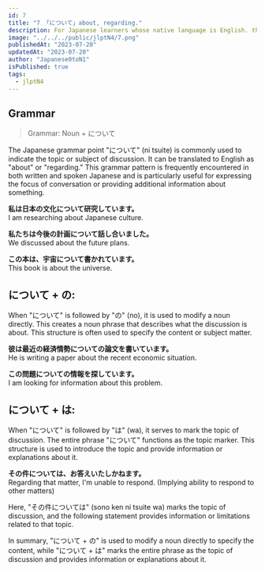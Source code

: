 ```yaml
---
id: 7
title: "7 「について」about, regarding."
description: For Japanese learners whose native language is English. this page provides detailed explanations of Japanese grammar regarding 'について', which meaning is "about""regarding""concerning"
image: "../../../public/jlptN4/7.png"
publishedAt: "2023-07-20"
updatedAt: "2023-07-20"
author: "Japanese0toN1"
isPublished: true
tags:
  - jlptN4
---
```


## Grammar

> Grammar: Noun + について

The Japanese grammar point "について" (ni tsuite) is commonly used to indicate the topic or subject of discussion. It can be translated to English as "about" or "regarding." This grammar pattern is frequently encountered in both written and spoken Japanese and is particularly useful for expressing the focus of conversation or providing additional information about something.

**私は日本の文化について研究しています。**  
I am researching about Japanese culture.

**私たちは今後の計画について話し合いました。**  
We discussed about the future plans.

**この本は、宇宙について書かれています。**  
 This book is about the universe.

## について + の:

When "について" is followed by "の" (no), it is used to modify a noun directly. This creates a noun phrase that describes what the discussion is about.
This structure is often used to specify the content or subject matter.

**彼は最近の経済情勢についての論文を書いています。**  
He is writing a paper about the recent economic situation.

**この問題についての情報を探しています。**  
I am looking for information about this problem.

## について + は:

When "について" is followed by "は" (wa), it serves to mark the topic of discussion. The entire phrase "について" functions as the topic marker.
This structure is used to introduce the topic and provide information or explanations about it.

**その件については、お答えいたしかねます。**  
Regarding that matter, I'm unable to respond. (Implying ability to respond to other matters)

Here, "その件については" (sono ken ni tsuite wa) marks the topic of discussion, and the following statement provides information or limitations related to that topic.

In summary, "について + の" is used to modify a noun directly to specify the content, while "について + は" marks the entire phrase as the topic of discussion and provides information or explanations about it.

